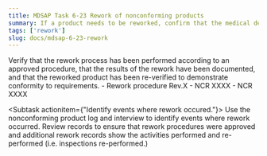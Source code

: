 ```yaml
---
title: MDSAP Task 6-23 Rework of nonconforming products
summary: If a product needs to be reworked, confirm that the medical device organization has made a determination of any adverse effect of the rework upon the product. 
tags: ['rework']
slug: docs/mdsap-6-23-rework
---
```


<RegLang>
Verify that the rework process has been performed according to an approved procedure, that the results of the rework have been documented, and that the reworked product has been re-verified to demonstrate conformity to requirements.
</RegLang>
<QdocList docs={['rework procedure', 'nonconforming productlog']}/>

<ReportLang>
- Rework procedure Rev.X
- NCR XXXX
- NCR XXXX
</ReportLang>

<Subtask actionitem={"Identify events where rework occured."}>
Use the nonconforming product log and interview to identify events where rework occurred. Review records to ensure that rework procedures were approved and additional rework records show the activities performed and re-performed (i.e. inspections re-performed.)
</Subtask>




